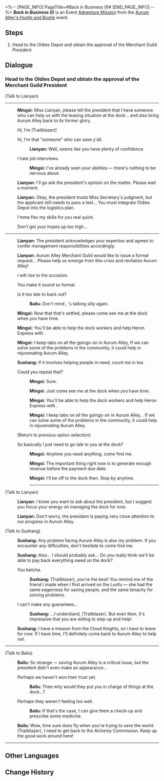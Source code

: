 <%-- [PAGE_INFO]
PageTitle=#Back in Business (I)#
[END_PAGE_INFO] --%>
{{Stub|Dialogue.}}
{{Mission Infobox
|id            = 8003213
|title         = 
|image         = <!--Mission Back in Business (I).png-->
|type          = Adventure
|event_name    = Aurum Alley's Hustle and Bustle
|chapter       = Aurum Alley's Hustle and Bustle
|requirements  = [[Adventure Mission]] ''[[Back in Business (I)]]'' completed
|summary       = <!--official mission summary from Fate's Atlas-->
|characters    = Bailu; Lianyan; Mingxi; Sushang; Trailblazer
|startLocation = [[The Xianzhou Luofu]] - [[Aurum Alley]]
|world         = The Xianzhou Luofu
|area          = Aurum Alley
|prev          = 
|next          = Dock Operations (I)
|rewards       = Trailblaze EXP*200; Stellar Jade*40; Traveler's Guide*5; Lost Crystal*5; Credit*45,000
}}
'''''Back in Business (I)''''' is an Event [[Adventure Mission]] from the [[Aurum Alley's Hustle and Bustle]] event.

==Steps==
# Head to the Oldies Depot and obtain the approval of the Merchant Guild President

<!--
==Gameplay Notes==

--><!--
==Trial Character==

-->
==Dialogue==
{{Stub Dialogue}}

===Head to the Oldies Depot and obtain the approval of the Merchant Guild President{{subst:void|<!--800321301-->}}===
{{Mission Description|type=adventure|location=Aurum Alley|After accepting Mingxi's invitation, what's left is to formally get an official acknowledgment from the Aurum Alley Merchant Guild. To achieve this, you will serve as the "Aurum Alley Business Consultant."<br />Head to Oldies Depot and speak to the president and... wait, why Oldies Depot?}}
{{Dialogue Start}}

;(Talk to Lianyan)
----
:{{A|VO side2 jrx mingxi 147 m.ogg}} {{A|VO side2 jrx mingxi 147 f.ogg}} '''Mingxi:''' Miss Lianyan, please tell the president that I have someone who can help us with the leasing situation at the dock... and also bring Aurum Alley back to its former glory.
:{{DIcon|Arrow}} Hi, I'm (Trailblazer)!
:{{DIcon|Arrow}} Hi, I'm that "someone" who can save y'all.
::<!--0.8-second delay-->
::{{A|VO side2 jrx lianyan 101.ogg}} '''Lianyan:''' Well, seems like you have plenty of confidence.
:{{DIcon|Arrow}} I hate job interviews.
::<!--0.8-second delay-->
::{{A|VO side2 jrx mingxi 148.ogg}} '''Mingxi:''' I've already seen your abilities &mdash; there's nothing to be nervous about.
:{{A|VO side2 jrx lianyan 102.ogg}} '''Lianyan:''' I'll go ask the president's opinion on the matter. Please wait a moment.
:{{Black Screen|Lianyan approaches the store's doorway and quietly conveys something to the one within. No one hears what she said to the president.}}
:{{A|VO side2 jrx lianyan 103.ogg}} '''Lianyan:''' Okay, the president trusts Miss Secretary's judgment, but the applicant still needs to pass a test... You must integrate Oldies Depot into the logistics plan.
:{{DIcon|Arrow}} I'mma flex my skills for you real quick.
:{{DIcon|Arrow}} Don't get your hopes up too high...
:<!--0.8-second delay-->
:{{Black Screen|undefined}}
----
:{{A|VO side2 jrx lianyan 104 m.ogg}} {{A|VO side2 jrx lianyan 104 f.ogg}} '''Lianyan:''' The president acknowledges your expertise and agrees to confer management responsibilities accordingly.
:{{A|VO side2 jrx lianyan 105.ogg}} '''Lianyan:''' Aurum Alley Merchant Guild would like to issue a formal request... Please help us emerge from this crisis and revitalize Aurum Alley!
:{{DIcon|Arrow}} I will rise to the occasion.
:{{DIcon|Arrow}} You make it sound so formal.
:{{DIcon|Arrow}} Is it too late to back out?
::<!--0.8-second delay-->
::{{A|VO side2 jrx bailu 169 m.ogg}} {{A|VO side2 jrx bailu 169 f.ogg}} '''Bailu:''' Don't mind {{MC|f=her|m=him}}, {{MC|f=she|m=he}}'s talking silly again.
:{{A|VO side2 jrx mingxi 149.ogg}} '''Mingxi:''' Now that that's settled, please come see me at the dock when you have time.
:{{A|VO side2 jrx mingxi 150.ogg}} '''Mingxi:''' You'll be able to help the dock workers {{Color|keyword|nobold=1|do the inventory}} and help Heron Express with {{Color|keyword|nobold=1|logistics planning}}.
:{{A|VO side2 jrx mingxi 151.ogg}} '''Mingxi:''' I keep tabs on all the goings-on in Aurum Alley, {{Color|keyword|nobold=1|including rumors and the latest gossip.}} If we can solve some of the problems in the community, it could help in rejuvenating Aurum Alley.
:{{A|VO side2 jrx sushang 136.ogg}} '''Sushang:''' If it involves helping people in need, count me in too.
:{{DIcon|Talk}} Could you repeat that?
::{{A|VO side2 jrx mingxi 152.ogg}} '''Mingxi:''' Sure.
::{{A|VO side2 jrx mingxi 153.ogg}} '''Mingxi:''' Just come see me at the dock when you have time.
::{{A|VO side2 jrx mingxi 150.ogg}} '''Mingxi:''' You'll be able to help the dock workers {{Color|keyword|nobold=1|do the inventory}} and help Heron Express with {{Color|keyword|nobold=1|logistics planning}}.
::{{A|VO side2 jrx mingxi 155.ogg}} '''Mingxi:''' I keep tabs on all the goings-on in Aurum Alley, {{Color|keyword|nobold=1|including rumors and the latest gossip}}. If we can solve some of the problems in the community, it could help in rejuvenating Aurum Alley.
:;(Return to previous option selection)
:{{DIcon|Arrow}} So basically I just need to go talk to you at the dock?
::<!--0.8-second delay-->
::{{A|VO side2 jrx mingxi 156.ogg}} '''Mingxi:''' Anytime you need anything, come find me.
::{{A|VO side2 jrx mingxi 157.ogg}} '''Mingxi:''' The important thing right now is to generate enough revenue before the payment due date.
::{{A|VO side2 jrx mingxi 158.ogg}} '''Mingxi:''' I'll be off to the dock then. Stop by anytime.
::----

;(Talk to Lianyan)
:{{A|VO side2 jrx lianyan 106.ogg}} '''Lianyan:''' I know you want to ask about the president, but I suggest you focus your energy on managing the dock for now.
:{{A|VO side2 jrx lianyan 107.ogg}} '''Lianyan:''' Don't worry, the president is paying very close attention to our progress in Aurum Alley.

;(Talk to Sushang)
:{{A|VO side2 jrx sushang 137.ogg}} '''Sushang:''' Any problem facing Aurum Alley is also my problem. If you encounter any difficulties, don't hesitate to come find me.
:{{A|VO side2 jrx sushang 138.ogg}} '''Sushang:''' Also... I should probably ask... Do you really think we'll be able to pay back everything owed on the dock?
:{{DIcon|Arrow}} You betcha.
::{{A|VO side2 jrx sushang 139 m.ogg}} {{A|VO side2 jrx sushang 139 f.ogg}} '''Sushang:''' (Trailblazer), you're the best! You remind me of the friend I made when I first arrived on the Luofu &mdash; she had the same eagerness for saving people, and the same tenacity for solving problems.
:{{DIcon|Arrow}} I can't make any guarantees...
::{{A|VO side2 jrx sushang 140 m.ogg}} {{A|VO side2 jrx sushang 140 f.ogg}} '''Sushang:''' ...I understand, (Trailblazer). But even then, it's impressive that you are willing to step up and help!
:{{A|VO side2 jrx sushang 141.ogg}} '''Sushang:''' I have a mission from the Cloud Knights, so I have to leave for now. If I have time, I'll definitely come back to Aurum Alley to help out.
----

;(Talk to Bailu)
:{{A|VO side2 jrx bailu 171.ogg}} '''Bailu:''' So strange &mdash; saving Aurum Alley is a critical issue, but the president didn't even make an appearance...
:{{DIcon|Arrow}} Perhaps we haven't won their trust yet.
::{{A|VO side2 jrx bailu 172.ogg}} '''Bailu:''' Then why would they put you in charge of things at the dock...?
:{{DIcon|Arrow}} Perhaps they weren't feeling too well.
::{{A|VO side2 jrx bailu 173.ogg}} '''Bailu:''' If that's the case, I can give them a check-up and prescribe some medicine.
:{{A|VO side2 jrx bailu 174 m.ogg}} {{A|VO side2 jrx bailu 174 f.ogg}} '''Bailu:''' Wow, time sure does fly when you're trying to save the world. (Trailblazer), I need to get back to the Alchemy Commission. Keep up the good work around here!
----
{{Dialogue End}}

==Other Languages==
{{Other Languages
|en   = Back in Business (I)
|zhs  = 金戺重喧•其一
|zht  = 金戺重喧•其一
|ja   = 金庭、喧騒を重ねて・その1
|ko   = 다시 부흥하는 금빛•1
|es   = De nuevo en activo&nbsp;I
|fr   = Les affaires reprennent (I)
|ru   = Снова в деле I
|th   = คืนสู่ความรุ่งเรือง 1
|vi   = Huyên Náo Trở Lại 1
|de   = Wieder im Geschäft 1
|id   = Hiruk Pikuk yang Kembali Bergaung 1
|pt   = De Volta aos Negócios (I)
}}

==Change History==
{{Change History|1.3}}
